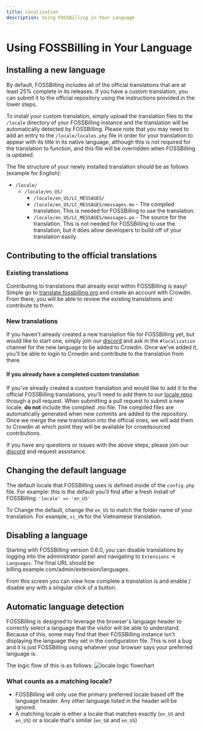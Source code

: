 ```yaml
---
title: Localization
description: Using FOSSBilling in Your Language
---
```



# <FontAwesomeIcon icon={faLanguage} /> Using FOSSBilling in Your Language

## Installing a new language

By default, FOSSBilling includes all of the official translations that are at least 25% complete in its releases. If you have a custom translation, you can submit it to the official repository using the instructions provided in the lower steps.

To install your custom translation, simply upload the translation files to the `/locale` directory of your FOSSBilling instance and the translation will be automatically detected by FOSSBilling.
Please note that you may need to add an entry to the `/locale/locales.php` file in order for your translation to appear with its title in its native language, although this is not required for the translation to function, and this file will be overridden when FOSSBilling is updated.

The file structure of your newly installed translation should be as follows (example for English):

- `/locale/`
  - `/locale/en_US/`
    - `/locale/en_US/LC_MESSAGES/`
    - `/locale/en_US/LC_MESSAGES/messages.mo` - The compiled translation. This is needed for FOSSBilling to use the translation.
    - `/locale/en_US/LC_MESSAGES/messages.po` - The source for the translation. This is not needed for FOSSBilling to use the translation, but it does allow developers to build off of your translation easily.

## Contributing to the official translations

### Existing translations

Contributing to translations that already exist within FOSSBilling is easy! Simple go to [translate.fossbilling.org](https://translate.fossbilling.org/) and create an account with Crowdin. From there, you will be able to review the existing translations and contribute to them.

### New translations

If you haven't already created a new translation file for FOSSBilling yet, but would like to start one, simply join our [discord](https://fossbilling.org/discord) and ask in the `#localization` channel for the new language to be added to Crowdin.
Once we've added it, you'll be able to login to Crowdin and contribute to the translation from there.

#### If you already have a completed custom translation

If you've already created a custom translation and would like to add it to the official FOSSBilling translations, you'll need to add them to our [locale repo](https://github.com/FOSSBilling/locale) through a pull request.
When submitting a pull request to submit a new locale, **do not** include the compiled .mo file. The compiled files are automatically generated when new commits are added to the repository.
Once we merge the new translation into the official ones, we will add them to Crowdin at which point they will be available for crowdsourced contributions.

If you have any questions or issues with the above steps, please join our [discord](https://fossbilling.org/discord) and request assistance.

## Changing the default language

The default locale that FOSSBilling uses is defined inside of the `config.php` file.
For example: this is the default you'll find after a fresh install of FOSSBilling:
`'locale' => 'en_US'`

To Change the default, change the `en_US` to match the folder name of your translation. For example, `vi_VN` for the Vietnamese translation.

## Disabling a language

Starting with FOSSBilling version 0.6.0, you can disable translations by logging into the administrator panel and navigating to `Extensions` -> `Languages`. The final URL should be billing.example.com/admin/extension/languages.

From this screen you can view how complete a translation is and enable / disable any with a singular click of a button.

## Automatic language detection

FOSSBilling is designed to leverage the browser's language header to correctly select a language that the visitor will be able to understand.
Because of this, some may find that their FOSSBilling instance isn't displaying the language they set in the configuration file. This is not a bug and it is just FOSSBilling using whatever your browser says your preferred language is.

The logic flow of this is as follows:
![locale logic flowchart](/img/docs/locale-logic-flow.png)

### What counts as a matching locale?

- FOSSBilling will only use the primary preferred locale based off the language header. Any other language listed in the header will be ignored.
- A matching locale is either a locale that matches exactly (`en_US` and `en_US`) or a locale that's similar (`en_GB` and `en_US`)
